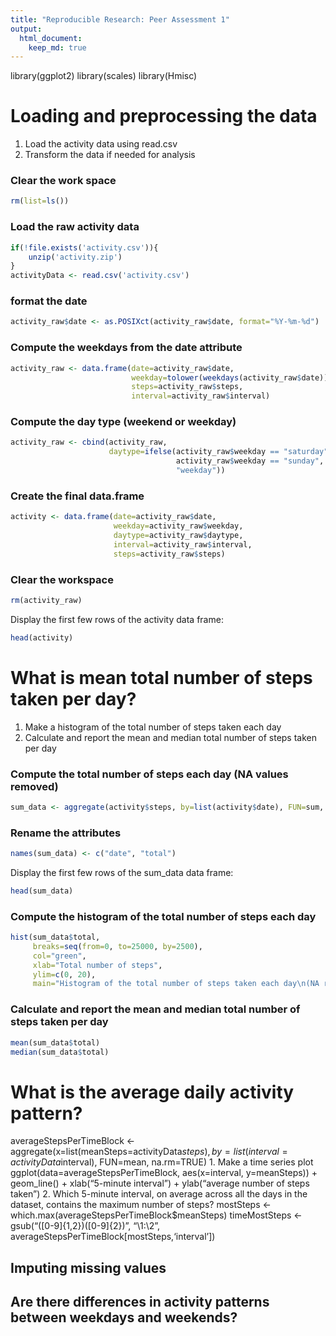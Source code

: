 ```yaml
---
title: "Reproducible Research: Peer Assessment 1"
output: 
  html_document:
    keep_md: true
---
```

library(ggplot2)
library(scales)
library(Hmisc)

# Loading and preprocessing the data

1. Load the activity data using read.csv
2. Transform the data if needed for analysis

### Clear the work space
```r
rm(list=ls())
```
### Load the raw activity data
```r
if(!file.exists('activity.csv')){
    unzip('activity.zip')
}
activityData <- read.csv('activity.csv')
```
### format the date 
```r
activity_raw$date <- as.POSIXct(activity_raw$date, format="%Y-%m-%d")
```
### Compute the weekdays from the date attribute
```r
activity_raw <- data.frame(date=activity_raw$date, 
                           weekday=tolower(weekdays(activity_raw$date)), 
                           steps=activity_raw$steps, 
                           interval=activity_raw$interval)
```
### Compute the day type (weekend or weekday)
```r
activity_raw <- cbind(activity_raw, 
                      daytype=ifelse(activity_raw$weekday == "saturday" | 
                                     activity_raw$weekday == "sunday", "weekend", 
                                     "weekday"))
```
### Create the final data.frame
```r
activity <- data.frame(date=activity_raw$date, 
                       weekday=activity_raw$weekday, 
                       daytype=activity_raw$daytype, 
                       interval=activity_raw$interval,
                       steps=activity_raw$steps)
```
### Clear the workspace
```r
rm(activity_raw) 
```

Display the first few rows of the activity data frame:
```r
head(activity)
```

# What is mean total number of steps taken per day?
1. Make a histogram of the total number of steps taken each day
2. Calculate and report the mean and median total number of steps taken per day

### Compute the total number of steps each day (NA values removed)
```r
sum_data <- aggregate(activity$steps, by=list(activity$date), FUN=sum, na.rm=TRUE)
```
### Rename the attributes
```r
names(sum_data) <- c("date", "total")
```
Display the first few rows of the sum_data data frame:
```r
head(sum_data)
```
### Compute the histogram of the total number of steps each day
```r
hist(sum_data$total, 
     breaks=seq(from=0, to=25000, by=2500),
     col="green", 
     xlab="Total number of steps", 
     ylim=c(0, 20), 
     main="Histogram of the total number of steps taken each day\n(NA removed)")
```
### Calculate and report the mean and median total number of steps taken per day
```r
mean(sum_data$total)
median(sum_data$total)
```

# What is the average daily activity pattern?
averageStepsPerTimeBlock <- aggregate(x=list(meanSteps=activityData$steps), by=list(interval=activityData$interval), FUN=mean, na.rm=TRUE)
1. Make a time series plot
ggplot(data=averageStepsPerTimeBlock, aes(x=interval, y=meanSteps)) +
    geom_line() +
    xlab("5-minute interval") +
    ylab("average number of steps taken") 
2. Which 5-minute interval, on average across all the days in the dataset, contains the maximum number of steps?
mostSteps <- which.max(averageStepsPerTimeBlock$meanSteps)
timeMostSteps <-  gsub("([0-9]{1,2})([0-9]{2})", "\\1:\\2", averageStepsPerTimeBlock[mostSteps,'interval'])


## Imputing missing values



## Are there differences in activity patterns between weekdays and weekends?
